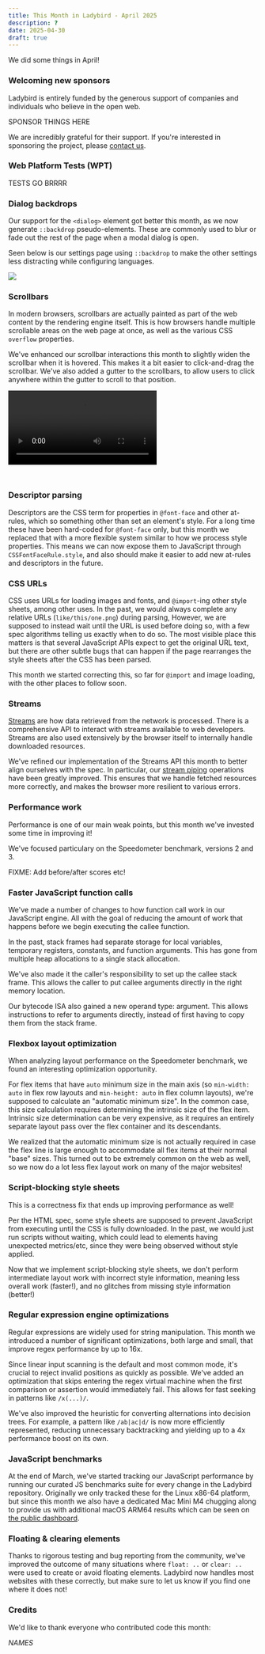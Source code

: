 ```yaml
---
title: This Month in Ladybird - April 2025
description: ?
date: 2025-04-30
draft: true
---
```


We did some things in April!

### Welcoming new sponsors

Ladybird is entirely funded by the generous support of companies and individuals who believe in the open web.

SPONSOR THINGS HERE

We are incredibly grateful for their support. If you're interested in sponsoring the project, please [contact us](mailto:contact@ladybird.org).

### Web Platform Tests (WPT)

TESTS GO BRRRR

### Dialog backdrops

Our support for the `<dialog>` element got better this month, as we now generate `::backdrop` pseudo-elements.
These are commonly used to blur or fade out the rest of the page when a modal dialog is open.

Seen below is our settings page using `::backdrop` to make the other settings less distracting while configuring languages.

![](/assets/img/newsletter-apr-2025-dialog-backdrop.png)

### Scrollbars

In modern browsers, scrollbars are actually painted as part of the web content by the rendering engine itself. This is
how browsers handle multiple scrollable areas on the web page at once, as well as the various CSS `overflow` properties.

We've enhanced our scrollbar interactions this month to slightly widen the scrollbar when it is hovered. This makes it
a bit easier to click-and-drag the scrollbar. We've also added a gutter to the scrollbars, to allow users to click
anywhere within the gutter to scroll to that position.

<video controls style="margin-bottom: 2em">
  <source src="/assets/img/newsletter-apr-2025-scroll.mp4"></source>
</video>

### Descriptor parsing

Descriptors are the CSS term for properties in `@font-face` and other at-rules, which so something other than set an
element's style. For a long time these have been hard-coded for `@font-face` only, but this month we replaced that with
a more flexible system similar to how we process style properties. This means we can now expose them to JavaScript
through `CSSFontFaceRule.style`, and also should make it easier to add new at-rules and descriptors in the future.

### CSS URLs

CSS uses URLs for loading images and fonts, and `@import`-ing other style sheets, among other uses. In the past, we
would always complete any relative URLs (`like/this/one.png`) during parsing, However, we are supposed to instead wait
until the URL is used before doing so, with a few spec algorithms telling us exactly when to do so. The most visible
place this matters is that several JavaScript APIs expect to get the original URL text, but there are other subtle
bugs that can happen if the page rearranges the style sheets after the CSS has been parsed.

This month we started correcting this, so far for `@import` and image loading, with the other places to follow soon.

### Streams

[Streams](https://developer.mozilla.org/en-US/docs/Web/API/Streams_API) are how data retrieved from the network is
processed. There is a comprehensive API to interact with streams available to web developers. Streams are also used
extensively by the browser itself to internally handle downloaded resources.

We've refined our implementation of the Streams API this month to better align ourselves with the spec. In particular,
our [stream piping](https://developer.mozilla.org/en-US/docs/Web/API/ReadableStream/pipeTo) operations have been greatly
improved. This ensures that we handle fetched resources more correctly, and makes the browser more resilient to various
errors.

### Performance work

Performance is one of our main weak points, but this month we've invested some time in improving it!

We've focused particulary on the Speedometer benchmark, versions 2 and 3.

FIXME: Add before/after scores etc!

### Faster JavaScript function calls

We've made a number of changes to how function call work in our JavaScript engine. All with the goal of reducing the amount of work that happens before we begin executing the callee function.

In the past, stack frames had separate storage for local variables, temporary registers, constants, and function arguments. This has gone from multiple heap allocations to a single stack allocation.

We've also made it the caller's responsibility to set up the callee stack frame. This allows the caller to put callee arguments directly in the right memory location.

Our bytecode ISA also gained a new operand type: argument. This allows instructions to refer to arguments directly, instead of first having to copy them from the stack frame.

### Flexbox layout optimization

When analyzing layout performance on the Speedometer benchmark, we found an interesting optimization opportunity.

For flex items that have `auto` minimum size in the main axis (so `min-width: auto` in flex row layouts and `min-height: auto` in flex column layouts), we're supposed to calculate an "automatic minimum size". In the common case, this size calculation requires determining the intrinsic size of the flex item. Intrinsic size determination can be very expensive, as it requires an entirely separate layout pass over the flex container and its descendants.

We realized that the automatic minimum size is not actually required in case the flex line is large enough to accommodate all flex items at their normal "base" sizes. This turned out to be extremely common on the web as well, so we now do a lot less flex layout work on many of the major websites!

### Script-blocking style sheets

This is a correctness fix that ends up improving performance as well!

Per the HTML spec, some style sheets are supposed to prevent JavaScript from executing until the CSS is fully downloaded.
In the past, we would just run scripts without waiting, which could lead to elements having unexpected metrics/etc, since they were being observed without style applied.

Now that we implement script-blocking style sheets, we don't perform intermediate layout work with incorrect style information, meaning less overall work (faster!), and no glitches from missing style information (better!)

### Regular expression engine optimizations

Regular expressions are widely used for string manipulation. This month we introduced a number of significant optimizations, both large and small, that improve regex performance by up to 16x.

Since linear input scanning is the default and most common mode, it's crucial to reject invalid positions as quickly as possible. We've added an optimization that skips entering the regex virtual machine when the first comparison or assertion would immediately fail. This allows for fast seeking in patterns like `/x(...)/`.

We've also improved the heuristic for converting alternations into decision trees. For example, a pattern like `/ab|ac|d/` is now more efficiently represented, reducing unnecessary backtracking and yielding up to a 4x performance boost on its own.

### JavaScript benchmarks

At the end of March, we've started tracking our JavaScript performance by running our curated JS benchmarks suite for
every change in the Ladybird repository. Originally we only tracked these for the Linux x86-64 platform, but since this
month we also have a dedicated Mac Mini M4 chugging along to provide us with additional macOS ARM64 results which can
be seen on [the public dashboard](https://linegodown.lol).

### Floating & clearing elements

Thanks to rigorous testing and bug reporting from the community, we've improved the outcome of many situations where
`float: ..` or `clear: ..` were used to create or avoid floating elements. Ladybird now handles most websites with these
correctly, but make sure to let us know if you find one where it does not!

### Credits

We'd like to thank everyone who contributed code this month:

_NAMES_
